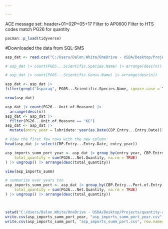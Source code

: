 ```yaml
---

---
```

ACE message set:
header+01+02P+05+17
    Filter to AP0600
    Filter to HTS codes
match PG26 for quantity

```r
pacman::p_load(tidyverse)
```


#Downloaded the data from SQL-SMS
```r

asp_dat <- read.csv("C:/Users/Dalon.White/OneDrive - USDA/Desktop/Projects/Data pull/asparagus data 08_21_25.csv",stringsAsFactors = FALSE)

# asp_dat |> count(PG05...Scientific.Species.Name) |> arrange(desc(n))

# asp_dat |> count(PG05...Scientific.Genus.Name) |> arrange(desc(n))

asp_dat <- asp_dat |> 
filter(grepl("Asparag", PG05...Scientific.Species.Name, ignore.case = TRUE) | grepl("Asparag", PG05...Scientific.Genus.Name, ignore.case = TRUE))

nrow(asp_dat)

asp_dat |> count(PG26...Unit.of.Measure) |> 
  arrange(desc(n))
asp_dat <- asp_dat |> 
  filter(PG26...Unit.of.Measure == "KG")
asp_dat <- asp_dat |> 
  mutate(entry_year = lubridate::year(as.Date(CBP.Entry...Entry.Date)))

# View the first few rows with the new column
head(asp_dat |> select(CBP.Entry...Entry.Date, entry_year))

asp_imports_summ_port_year <- asp_dat |> group_by(entry_year, CBP.Entry...Port.of.Entry.Code, CBP.Entry...Port.of.Entry.Name) |> summarise(
    total_quantity = sum(PG26...Net.Quantity, na.rm = TRUE)
) |> ungroup() |> arrange(desc(total_quantity))

view(asp_imports_summ)

# summarize over years too
asp_imports_summ_port <- asp_dat |> group_by(CBP.Entry...Port.of.Entry.Code, CBP.Entry...Port.of.Entry.Name) |> summarise(
    total_quantity = sum(PG26...Net.Quantity, na.rm = TRUE)
) |> ungroup() |> arrange(desc(total_quantity))



setwd("C:/Users/Dalon.White/OneDrive - USDA/Desktop/Projects/quantity-asparagus-to-ports")
write.csv(asp_imports_summ_port_year, "asp_imports_summ_port_year.csv", row.names = FALSE)
write.csv(asp_imports_summ_port, "asp_imports_summ_port.csv", row.names = FALSE)
```